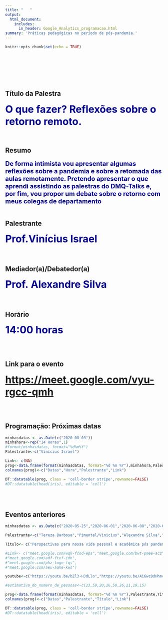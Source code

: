 ```yaml
---
title: "   "
output: 
  html_document:
    includes:
      in_header: Google_Analytics_programacao.html
summary: 'Práticas pedagógicas no período de pós-pandemia.'
---
```


```r
knitr::opts_chunk$set(echo = TRUE)
```
<br>
<br>
<br>
<br>
<br>

## Título da Palestra

<span style=" font-size: 32px; font-weight:bold; color:darkblue;">O que fazer?  Reflexões sobre o retorno remoto.</span>

<br>

## Resumo

<span style=" font-size: 20px; font-weight:bold;text-align: justify;color:darkblue;">De forma intimista vou apresentar algumas reflexões sobre a pandemia e sobre a retomada das aulas remotamente. Pretendo apresentar o que aprendi assistindo as palestras do DMQ-Talks e, por fim, vou propor um debate sobre o retorno com meus colegas de departamento</span>
<br> 
<!--
Chegou aquele momento assustador. Falar alguma coisa interessante por 40 minutos para os meus colegas da Universidade sem nunca ter dado uma aula virtual na vida. E ainda me deparo com outro novo desafio: Em uma plataforma virtual, como mapear a dúvida de um aluno sobre histograma ou p-valor? Assim, sem prévias respostas, me lanço ao risco. Independente disso, com a suspensão do calendário de aulas da UNIRIO, busco dedicar o meu tempo às atividades de pesquisa, extensão e preparação de aulas digitais. Todas essas iniciativas foram desenvolvidas com o Rython (R + Python). Essa é uma grande oportunidade para mostrar um pouco desse trabalho.

A pandemia da Covid-19 alterou a rotina de todos. Pessoas foram obrigadas repentinamente a mudar hábitos e rotinas. Mas a orientação de ficar em casa afetou as pessoas de forma diferente: alguns conseguiram manter suas produções, outros nem tanto. Nessa palestra eu pretendo mostrar como eu usei os dados da pandemia para levar conhecimento de estatística para as pessoas das minhas redes sociais e alunos, além de mostrar os projetos que estou desenvolvendo durante o distanciamento social.


“Então você não está trabalhando?” – Esta é uma pergunta que muitos professores afastados das atividades em sala de aula podem ter escutado durante a pandemia da COVID-19. As medidas de distanciamento físico e a necessidade de atuação remota de maneira repentina sem o devido preparo, planejamento e estrutura, muitas vezes tem aumentado a jornada de trabalho e incluído uma exigência interna constante de mais produtividade. Com a suspensão do calendário acadêmico 2020 na UNIRIO tenho dedicado muito tempo às atividades de pesquisa e extensão, além de preparar alguns instrumentos para o retorno on-line das atividades de ensino. Neste encontro vou compartilhar o melhor do que venho desenvolvendo durante a pandemia e apresentar os potenciais produtos.

Após suspensão do calendário acadêmico 2020, grande parte dos docentes voltou-se exclusivamente às suas tarefas "fora de sala de aula", incluindo atividades de pesquisa, extensão, gestão e, até mesmo, de ensino, dentro das limitações impostas pelo distanciamento social. Neste encontro, compartilharei algumas das atividades acadêmicas que venho desenvolvendo durante a quarentena, como orientação de TCC's, elaboração de questionário para projeto de pesquisa, experiência com a ferramenta Google Meet e ilustrações que podem ser úteis em aulas de Probabilidade. E tudo isto com participação do software R.

A pandemia de Covid-19 forçou que inúmeras reflexões e transformações surgissem na nossa sociedade, que hoje se vê com maior responsabilidade com o próximo, a pensar em formas de reinventar a economia num processo mais participativo e no compartilhamento de saberes. Na Educação, professores debatem exaustivamente sobre novas abordagens metodológicas que possibilitem maior engajamento de alunos e professores na relação ensino-aprendizagem. A ideia dessa apresentação é proporcionar um ambiente de discussões sobre a metodologia de projetos, debater sobre ideias já utilizadas para desenvolvê-los remotamente e mostrar algumas atividades que desenvolvo como professor e pesquisador durante este momento.

Diante da pandemia da COVID-19, as aulas online têm sido avaliadas e aplicadas em algumas instituições como substitutas temporárias do ensino presencial. Inúmeros professores que nunca tiveram experiência com um ensino nesta modalidade, de repente, se veem diante do desafio de ministrarem um curso remoto. Eis que surge a pergunta: "Como proporcionar ao aluno um ensino online de qualidade, criativo e dinâmico de forma a envolvê-lo ativamente nas aulas?". Para tentar responder à pergunta, irei apresentar algumas atividades e ferramentas que podem ser utilizadas no ensino online. A ideia principal é compartilharmos experiências e ideias a fim de nos prepararmos para uma nova forma de ensinar.

Quando o ano de 2020 iniciou não tínhamos ideia do que iríamos vivenciar, mas o primeiro caso de COVID-19 já tinha sido reportado na China em 31 de dezembro de 2019. Aí veio o carnaval e quando finalmente o ano acadêmico estava prestes a iniciar em março, a medida de distanciamento social para contenção da pandemia nos afastou de nossas rotinas diárias e nos colocou frente a incertezas, novos desafios e a muitas, muitas reflexões. É sobre essas reflexões e desafios da vida acadêmica que irei abordar na minha apresentação do DMQ Talks.

Nessa conversa serão apresentadas iniciativas metodológicas, ferramentas computacionais, portais e artigos que apoiam e incentivam o desenvolvimento de cidadãos ativos e capacitados a participar de decisões da sociedade.

A disseminação do COVID- 19 no Brasil e no mundo ainda está cercada de incertezas mas já indicam que deverão acontecer mudanças relevantes na nossa vida. Serão feitas reflexões a respeito das que poderão ser positivas e que medidas para diminuir os efeitos negativos.-->
<br>

## Palestrante

<span style=" font-size: 32px; font-weight:bold; color:darkblue;">Prof.Vinícius Israel</span>
<br>
<br>
<br>

## Mediador(a)/Debatedor(a)

<span style=" font-size: 32px; font-weight:bold; color:darkblue;">Prof. Alexandre Silva </span>
<br>
<br>
<br>

## Horário

<span style=" font-size: 32px; font-weight:bold; color:darkblue;">14:00 horas</span>

<br>
<br>

## Link para o evento

<span style=" font-size: 32px; font-weight:bold; color:darkblue;">
 <a href="https://meet.google.com/vyu-rgcc-qmh">https://meet.google.com/vyu-rgcc-qmh</a> 
</span>

<br>
<br>



## Programação: Próximas datas

```r
minhasdatas <- as.Date(c("2020-08-03"))
minhahora<-rep("14 Horas",1)
#format(minhasdatas, format="%d%m%Y")
Palestrante<-c("Vinícius Israel")

Link<- c(NA)
prog<-data.frame(format(minhasdatas, format="%d %m %Y"),minhahora,Palestrante,Link)
colnames(prog)<-c("Datas","Hora","Palestrante","Link")

DT::datatable(prog, class = 'cell-border stripe',rownames=FALSE)
#DT::datatable(head(iris), editable = 'cell')


```

<br>
<br>


## Eventos anteriores

```r
minhasdatas <- as.Date(c("2020-05-25","2020-06-01","2020-06-08","2020-06-15","2020-06-22","2020-06-29","2020-07-06","2020-07-13","2020-07-20","2020-07-27"))

Palestrante<-c("Tereza Barbosa","Pimentel/Vinicius","Alexandre Silva","Luciane Velasque","Letícia Raposo","Bruno Simões","Felipe Ribeiro","Davi Alves","Beatriz Cunha","Steven Ross")

Titulo<- c("Perspectivas para nossa vida pessoal e acadêmica pós pandemia", "Práticas didático-pedagógicas e a formação de professores para o exercício responsável da docência online","Educação Estatística na promoção do engajamento cívico","O Pandemônio da Pandemia","Atividades e Ferramentas para o Ensino Online","Projetos no ensino superior e pesquisas: ações e reflexões de um professor esperançoso","Google Meet, Probabilidade e R (não necessariamente nesta ordem): um pouco da minha quarentena","'Então você não está trabalhando?' – O que um professor universitário tem feito durante a quarentena?","Meu universo paralelo: Relatos de uma professora em isolamento social","Rython (R + Python): Tidy little things")

#Link<- c("meet.google.com/wqk-fcod-eps","meet.google.com/bwt-pmee-acz","https://www.meet.google.com/axv-azca-rwq","meet.google.com/mrw-qgvc-svf","meet.google.com/cfo-zhba-oyr","meet.google.com/xjh-fimh-zxd""meet.google.com/uns-ycoi-bzk")
#"meet.google.com/adf-ftxf-idn",
#"meet.google.com/phz-tmge-tqs",
#"meet.google.com/aeu-aahe-kws")

youtube<-c("https://youtu.be/bZl3-HJdLlo","https://youtu.be/Ai6wcDdHhmc","https://youtu.be/A42EgBiG3Zs","https://youtu.be/2bTlNeYpW1E","https://youtu.be/x_nG91PiuKI","https://youtu.be/F3thfDwArZY","https://youtu.be/ohlzTdTZqFs","https://youtu.be/zP0a6f-7OnM","https://youtu.be/cpanmwkB0Pk",NA)

#estimativa_do_numero_de_pessoas<-c(23,59,20,26,50,26,21,19,15)

prog<-data.frame(format(minhasdatas, format="%d %m %Y"),Palestrante,Titulo, youtube)
colnames(prog)<-c("Datas","Palestrante","Título","Link")

DT::datatable(prog, class = 'cell-border stripe',rownames=FALSE)
#DT::datatable(head(iris), editable = 'cell')
```

